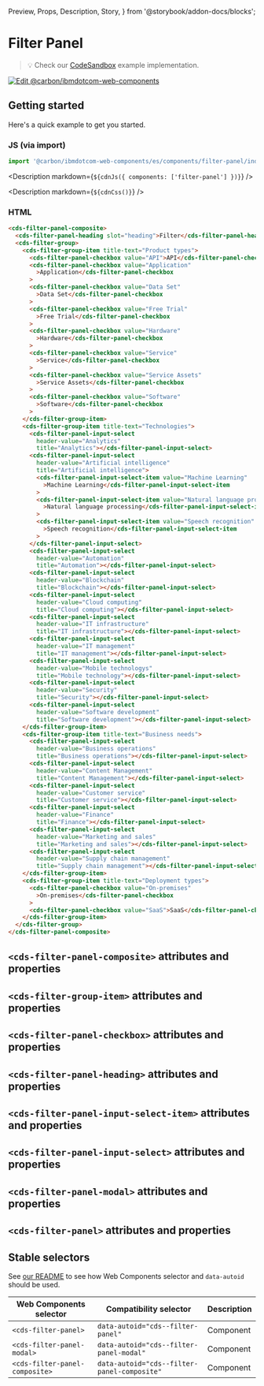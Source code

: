   Preview,
  Props,
  Description,
  Story,
} from '@storybook/addon-docs/blocks';

# Filter Panel

> 💡 Check our
> [CodeSandbox](https://githubbox.com/carbon-design-system/carbon-for-ibm-dotcom/tree/main/packages/web-components/examples/codesandbox/components/filter-panel)
> example implementation.

[![Edit @carbon/ibmdotcom-web-components](https://codesandbox.io/static/img/play-codesandbox.svg)](https://githubbox.com/carbon-design-system/carbon-for-ibm-dotcom/tree/main/packages/web-components/examples/codesandbox/components/filter-panel)

## Getting started

Here's a quick example to get you started.

### JS (via import)

```javascript
import '@carbon/ibmdotcom-web-components/es/components/filter-panel/index.js';
```

<Description markdown={`${cdnJs({ components: ['filter-panel'] })}`} />

<Description markdown={`${cdnCss()}`} />

### HTML

```html
<cds-filter-panel-composite>
  <cds-filter-panel-heading slot="heading">Filter</cds-filter-panel-heading>
  <cds-filter-group>
    <cds-filter-group-item title-text="Product types">
      <cds-filter-panel-checkbox value="API">API</cds-filter-panel-checkbox>
      <cds-filter-panel-checkbox value="Application"
        >Application</cds-filter-panel-checkbox
      >
      <cds-filter-panel-checkbox value="Data Set"
        >Data Set</cds-filter-panel-checkbox
      >
      <cds-filter-panel-checkbox value="Free Trial"
        >Free Trial</cds-filter-panel-checkbox
      >
      <cds-filter-panel-checkbox value="Hardware"
        >Hardware</cds-filter-panel-checkbox
      >
      <cds-filter-panel-checkbox value="Service"
        >Service</cds-filter-panel-checkbox
      >
      <cds-filter-panel-checkbox value="Service Assets"
        >Service Assets</cds-filter-panel-checkbox
      >
      <cds-filter-panel-checkbox value="Software"
        >Software</cds-filter-panel-checkbox
      >
    </cds-filter-group-item>
    <cds-filter-group-item title-text="Technologies">
      <cds-filter-panel-input-select
        header-value="Analytics"
        title="Analytics"></cds-filter-panel-input-select>
      <cds-filter-panel-input-select
        header-value="Artificial intelligence"
        title="Artificial intelligence">
        <cds-filter-panel-input-select-item value="Machine Learning"
          >Machine Learning</cds-filter-panel-input-select-item
        >
        <cds-filter-panel-input-select-item value="Natural language processing"
          >Natural language processing</cds-filter-panel-input-select-item
        >
        <cds-filter-panel-input-select-item value="Speech recognition"
          >Speech recognition</cds-filter-panel-input-select-item
        >
      </cds-filter-panel-input-select>
      <cds-filter-panel-input-select
        header-value="Automation"
        title="Automation"></cds-filter-panel-input-select>
      <cds-filter-panel-input-select
        header-value="Blockchain"
        title="Blockchain"></cds-filter-panel-input-select>
      <cds-filter-panel-input-select
        header-value="Cloud computing"
        title="Cloud computing"></cds-filter-panel-input-select>
      <cds-filter-panel-input-select
        header-value="IT infrastructure"
        title="IT infrastructure"></cds-filter-panel-input-select>
      <cds-filter-panel-input-select
        header-value="IT management"
        title="IT management"></cds-filter-panel-input-select>
      <cds-filter-panel-input-select
        header-value="Mobile technologys"
        title="Mobile technology"></cds-filter-panel-input-select>
      <cds-filter-panel-input-select
        header-value="Security"
        title="Security"></cds-filter-panel-input-select>
      <cds-filter-panel-input-select
        header-value="Software development"
        title="Software development"></cds-filter-panel-input-select>
    </cds-filter-group-item>
    <cds-filter-group-item title-text="Business needs">
      <cds-filter-panel-input-select
        header-value="Business operations"
        title="Business operations"></cds-filter-panel-input-select>
      <cds-filter-panel-input-select
        header-value="Content Management"
        title="Content Management"></cds-filter-panel-input-select>
      <cds-filter-panel-input-select
        header-value="Customer service"
        title="Customer service"></cds-filter-panel-input-select>
      <cds-filter-panel-input-select
        header-value="Finance"
        title="Finance"></cds-filter-panel-input-select>
      <cds-filter-panel-input-select
        header-value="Marketing and sales"
        title="Marketing and sales"></cds-filter-panel-input-select>
      <cds-filter-panel-input-select
        header-value="Supply chain management"
        title="Supply chain management"></cds-filter-panel-input-select>
    </cds-filter-group-item>
    <cds-filter-group-item title-text="Deployment types">
      <cds-filter-panel-checkbox value="On-premises"
        >On-premises</cds-filter-panel-checkbox
      >
      <cds-filter-panel-checkbox value="SaaS">SaaS</cds-filter-panel-checkbox>
    </cds-filter-group-item>
  </cds-filter-group>
</cds-filter-panel-composite>
```

## `<cds-filter-panel-composite>` attributes and properties

<Props of="cds-filter-panel-composite" />

## `<cds-filter-group-item>` attributes and properties

<Props of="cds-filter-group-item" />

## `<cds-filter-panel-checkbox>` attributes and properties

<Props of="cds-filter-panel-checkbox" />

## `<cds-filter-panel-heading>` attributes and properties

<Props of="cds-filter-panel-heading" />

## `<cds-filter-panel-input-select-item>` attributes and properties

<Props of="cds-filter-panel-input-select-item" />

## `<cds-filter-panel-input-select>` attributes and properties

<Props of="cds-filter-panel-input-select" />

## `<cds-filter-panel-modal>` attributes and properties

<Props of="cds-filter-panel-modal" />

## `<cds-filter-panel>` attributes and properties

<Props of="cds-filter-panel" />

## Stable selectors

See
[our README](https://github.com/carbon-design-system/carbon-for-ibm-dotcom/tree/main/packages/web-components#stable-selectors-for-analytics-and-integratione2e-testing-in-web-components)
to see how Web Components selector and `data-autoid` should be used.

| Web Components selector        | Compatibility selector                      | Description |
| ------------------------------ | ------------------------------------------- | ----------- |
| `<cds-filter-panel>`           | `data-autoid="cds--filter-panel"`           | Component   |
| `<cds-filter-panel-modal>`     | `data-autoid="cds--filter-panel-modal"`     | Component   |
| `<cds-filter-panel-composite>` | `data-autoid="cds--filter-panel-composite"` | Component   |

<Description markdown={contributing} />
